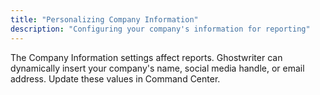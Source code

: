 ```yaml
---
title: "Personalizing Company Information"
description: "Configuring your company's information for reporting"
---
```


The Company Information settings affect reports. Ghostwriter can dynamically insert your company's name, social media handle, or email address. Update these values in Command Center.

<Frame>
  <img src="../images/configuring-global-settings/image-1.avif" alt=""/>
</Frame>
